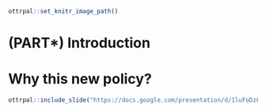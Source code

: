 
```r
ottrpal::set_knitr_image_path()
```

# (PART\*) Introduction {-}

# Why this new policy? {#why-this-new-policy}

```r
ottrpal::include_slide("https://docs.google.com/presentation/d/1luFoDzF6aDJEebbL6iWoJ_s8s9nQnaWLL5jghbmWdak/edit#slide=id.g16b04bd80e5_1_103")
```
